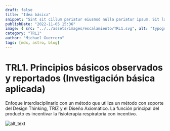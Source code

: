 ```yaml
---
draft: false
title: "Idea básica"
snippet: "Sint sit cillum pariatur eiusmod nulla pariatur ipsum. Sit laborum anim qui mollit tempor pariatur nisi minim dolor. Aliquip et adipisicing sit sit fugiat"
publishDate: "2022-11-05 15:36"
image: { src: "../../assets/images/escalamiento/TRL1.svg", alt: "typography" }
category: "TRL1"
author: "Michael Guerrero"
tags: [mdx, astro, blog]
---
```



# TRL1. Principios básicos observados y reportados (Investigación básica aplicada)

Enfoque interdisciplinario con un método que utiliza un método con soporte del Design Thinking, TRIZ y el Diseño Axiomático. La función principal del producto es incentivar la fisioterapia respiratoria con incentivo.

![alt_text](/Blog/Escalamiento/TRL1/Imagen1.png "image_tlr1")
